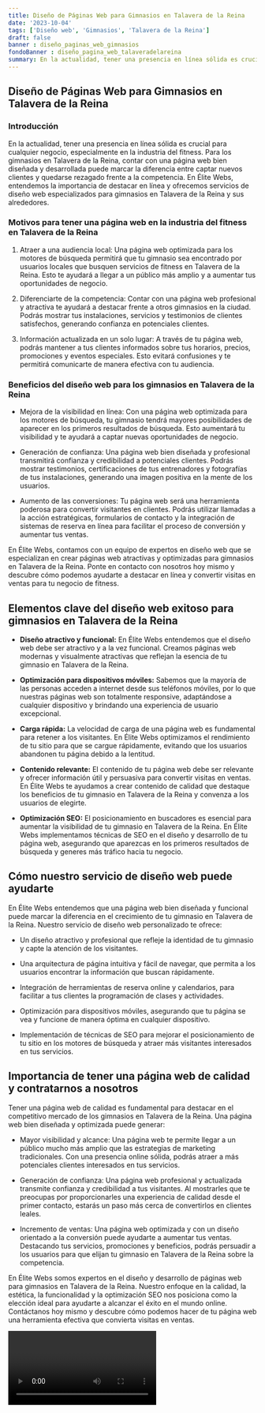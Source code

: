 ```yaml
---
title: Diseño de Páginas Web para Gimnasios en Talavera de la Reina
date: '2023-10-04'
tags: ['Diseño web', 'Gimnasios', 'Talavera de la Reina']
draft: false
banner : diseño_paginas_web_gimnasios
fondoBanner : diseño_pagina_web_talaveradelareina
summary: En la actualidad, tener una presencia en línea sólida es crucial para cualquier negocio, especialmente en la industria del fitness. Para los gimnasios en Talavera de la Reina, contar con una página web bien diseñada y desarrollada puede marcar la diferencia entre captar nuevos clientes y quedarse rezagado frente a la competencia. En Élite Webs, entendemos la importancia de destacar en línea y ofrecemos servicios de diseño web especializados para gimnasios en Talavera de la Reina y sus alrededores.
---
```


## Diseño de Páginas Web para Gimnasios en Talavera de la Reina

### Introducción

En la actualidad, tener una presencia en línea sólida es crucial para cualquier negocio, especialmente en la industria del fitness. Para los gimnasios en Talavera de la Reina, contar con una página web bien diseñada y desarrollada puede marcar la diferencia entre captar nuevos clientes y quedarse rezagado frente a la competencia. En Élite Webs, entendemos la importancia de destacar en línea y ofrecemos servicios de diseño web especializados para gimnasios en Talavera de la Reina y sus alrededores.

### Motivos para tener una página web en la industria del fitness en Talavera de la Reina

1. Atraer a una audiencia local: Una página web optimizada para los motores de búsqueda permitirá que tu gimnasio sea encontrado por usuarios locales que busquen servicios de fitness en Talavera de la Reina. Esto te ayudará a llegar a un público más amplio y a aumentar tus oportunidades de negocio.

2. Diferenciarte de la competencia: Contar con una página web profesional y atractiva te ayudará a destacar frente a otros gimnasios en la ciudad. Podrás mostrar tus instalaciones, servicios y testimonios de clientes satisfechos, generando confianza en potenciales clientes.

3. Información actualizada en un solo lugar: A través de tu página web, podrás mantener a tus clientes informados sobre tus horarios, precios, promociones y eventos especiales. Esto evitará confusiones y te permitirá comunicarte de manera efectiva con tu audiencia.

### Beneficios del diseño web para los gimnasios en Talavera de la Reina

- Mejora de la visibilidad en línea: Con una página web optimizada para los motores de búsqueda, tu gimnasio tendrá mayores posibilidades de aparecer en los primeros resultados de búsqueda. Esto aumentará tu visibilidad y te ayudará a captar nuevas oportunidades de negocio.

- Generación de confianza: Una página web bien diseñada y profesional transmitirá confianza y credibilidad a potenciales clientes. Podrás mostrar testimonios, certificaciones de tus entrenadores y fotografías de tus instalaciones, generando una imagen positiva en la mente de los usuarios.

- Aumento de las conversiones: Tu página web será una herramienta poderosa para convertir visitantes en clientes. Podrás utilizar llamadas a la acción estratégicas, formularios de contacto y la integración de sistemas de reserva en línea para facilitar el proceso de conversión y aumentar tus ventas.

En Élite Webs, contamos con un equipo de expertos en diseño web que se especializan en crear páginas web atractivas y optimizadas para gimnasios en Talavera de la Reina. Ponte en contacto con nosotros hoy mismo y descubre cómo podemos ayudarte a destacar en línea y convertir visitas en ventas para tu negocio de fitness.

<GifSeo />

<Cta />

## Elementos clave del diseño web exitoso para gimnasios en Talavera de la Reina

- **Diseño atractivo y funcional:** En Élite Webs entendemos que el diseño web debe ser atractivo y a la vez funcional. Creamos páginas web modernas y visualmente atractivas que reflejan la esencia de tu gimnasio en Talavera de la Reina.

- **Optimización para dispositivos móviles:** Sabemos que la mayoría de las personas acceden a internet desde sus teléfonos móviles, por lo que nuestras páginas web son totalmente responsive, adaptándose a cualquier dispositivo y brindando una experiencia de usuario excepcional.

- **Carga rápida:** La velocidad de carga de una página web es fundamental para retener a los visitantes. En Élite Webs optimizamos el rendimiento de tu sitio para que se cargue rápidamente, evitando que los usuarios abandonen tu página debido a la lentitud.

- **Contenido relevante:** El contenido de tu página web debe ser relevante y ofrecer información útil y persuasiva para convertir visitas en ventas. En Élite Webs te ayudamos a crear contenido de calidad que destaque los beneficios de tu gimnasio en Talavera de la Reina y convenza a los usuarios de elegirte.

- **Optimización SEO:** El posicionamiento en buscadores es esencial para aumentar la visibilidad de tu gimnasio en Talavera de la Reina. En Élite Webs implementamos técnicas de SEO en el diseño y desarrollo de tu página web, asegurando que aparezcas en los primeros resultados de búsqueda y generes más tráfico hacia tu negocio.

## Cómo nuestro servicio de diseño web puede ayudarte

En Élite Webs entendemos que una página web bien diseñada y funcional puede marcar la diferencia en el crecimiento de tu gimnasio en Talavera de la Reina. Nuestro servicio de diseño web personalizado te ofrece:

- Un diseño atractivo y profesional que refleje la identidad de tu gimnasio y capte la atención de los visitantes.

- Una arquitectura de página intuitiva y fácil de navegar, que permita a los usuarios encontrar la información que buscan rápidamente.

- Integración de herramientas de reserva online y calendarios, para facilitar a tus clientes la programación de clases y actividades.

- Optimización para dispositivos móviles, asegurando que tu página se vea y funcione de manera óptima en cualquier dispositivo.

- Implementación de técnicas de SEO para mejorar el posicionamiento de tu sitio en los motores de búsqueda y atraer más visitantes interesados en tus servicios.

## Importancia de tener una página web de calidad y contratarnos a nosotros

Tener una página web de calidad es fundamental para destacar en el competitivo mercado de los gimnasios en Talavera de la Reina. Una página web bien diseñada y optimizada puede generar:

- Mayor visibilidad y alcance: Una página web te permite llegar a un público mucho más amplio que las estrategias de marketing tradicionales. Con una presencia online sólida, podrás atraer a más potenciales clientes interesados en tus servicios.

- Generación de confianza: Una página web profesional y actualizada transmite confianza y credibilidad a tus visitantes. Al mostrarles que te preocupas por proporcionarles una experiencia de calidad desde el primer contacto, estarás un paso más cerca de convertirlos en clientes leales.

- Incremento de ventas: Una página web optimizada y con un diseño orientado a la conversión puede ayudarte a aumentar tus ventas. Destacando tus servicios, promociones y beneficios, podrás persuadir a los usuarios para que elijan tu gimnasio en Talavera de la Reina sobre la competencia.

En Élite Webs somos expertos en el diseño y desarrollo de páginas web para gimnasios en Talavera de la Reina. Nuestro enfoque en la calidad, la estética, la funcionalidad y la optimización SEO nos posiciona como la elección ideal para ayudarte a alcanzar el éxito en el mundo online. Contáctanos hoy mismo y descubre cómo podemos hacer de tu página web una herramienta efectiva que convierta visitas en ventas.

<Video />

<CtaBot job='Gimnasios' city='Talavera de la Reina'/>

<Gmaps query='Talavera de la Reina+españa+maps' />